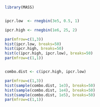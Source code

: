 ```r
library(MASS)


ipcr.low  <- rnegbin(3e5, 0.5, 1)

ipcr.high <- rnegbin(1e6, 25, 2)

par(mfrow=c(1,3))
hist(ipcr.low, breaks=50)
hist(ipcr.high, breaks=50)
hist(c(ipcr.high, ipcr.low), breaks=50)
par(mfrow=c(1,1))


combo.dist <- c(ipcr.high, ipcr.low)

par(mfrow=c(1,3))
hist(sample(combo.dist, 1e3), breaks=50)
hist(sample(combo.dist, 1e4), breaks=50)
hist(sample(combo.dist, 1e5), breaks=50)
par(mfrow=c(1,1))


```

